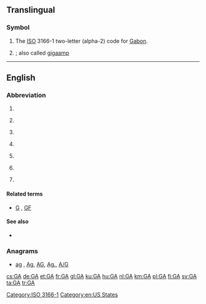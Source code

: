 {{also|Appendix:Variations of "ga"}}
==Translingual==
{{wikipedia}}
===Symbol===
{{head|mul|symbol}}
# The [[ISO]] 3166-1 two-letter (alpha-2) code for [[Gabon]].
# {{SI-unit-abb|giga|ampere|[[electrical current]]}} ; also called [[gigaamp]]

[[Category:ISO 3166-1]]
----

==English==

===Abbreviation===
{{en-abbreviation}}

# {{abbreviation of|general availability|lang=en}}
# {{context|aviation|general|lang=en}} {{abbreviation of|general aviation|lang=en}}
# {{context|linguistics|lang=en}} {{abbreviation of|General American|lang=en}}
# {{context|netball|lang=en}} {{abbreviation of|goal attack|lang=en}}
# {{context|chiefly|US|lang=en}} {{abbreviation of|Georgia|lang=en}}
# {{context|software|lang=en}} {{abbreviation of|genetic algorithm|lang=en}}
# {{context|sports|lang=en}} {{abbreviation of|[[goals]] [[against]]|lang=en}}

====Related terms====
* {{sense|sports}} [[G]] , [[GF]]

====See also====
* {{pedia|Genetic algorithm}}

===Anagrams===
* [[ag#English|ag]] , [[Ag#English|Ag]], [[AG#English|AG]], [[Ag.#English|Ag.]], [[A/G#English|A/G]]

[[Category:en:US States]]

[[cs:GA]]
[[de:GA]]
[[et:GA]]
[[fr:GA]]
[[gl:GA]]
[[ku:GA]]
[[hu:GA]]
[[nl:GA]]
[[km:GA]]
[[pl:GA]]
[[fi:GA]]
[[sv:GA]]
[[ta:GA]]
[[tr:GA]]